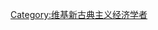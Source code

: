 {{Userbox
  |border-c = #810541
  |border-s = 1
  |id-c     = #FFFFFF
  |info-c   = #C12283
  |info-s   = 9
  |info-fc  = #FFFFFF
  |id       = [[File:Market.png|40px]]
  |info     = 這個用戶赞成[[新古典主义经济学|<span style="color:white;">'''新古典主义经济学'''</span>]]。
}}

[[Category:维基新古典主义经济学者]]